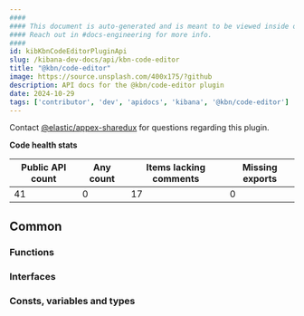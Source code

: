 ```yaml
---
####
#### This document is auto-generated and is meant to be viewed inside our experimental, new docs system.
#### Reach out in #docs-engineering for more info.
####
id: kibKbnCodeEditorPluginApi
slug: /kibana-dev-docs/api/kbn-code-editor
title: "@kbn/code-editor"
image: https://source.unsplash.com/400x175/?github
description: API docs for the @kbn/code-editor plugin
date: 2024-10-29
tags: ['contributor', 'dev', 'apidocs', 'kibana', '@kbn/code-editor']
---
```




Contact [@elastic/appex-sharedux](https://github.com/orgs/elastic/teams/appex-sharedux) for questions regarding this plugin.

**Code health stats**

| Public API count  | Any count | Items lacking comments | Missing exports |
|-------------------|-----------|------------------------|-----------------|
| 41 | 0 | 17 | 0 |

## Common

### Functions
<DocDefinitionList data={kbnCodeEditorObj.common.functions}/>

### Interfaces
<DocDefinitionList data={kbnCodeEditorObj.common.interfaces}/>

### Consts, variables and types
<DocDefinitionList data={kbnCodeEditorObj.common.misc}/>

